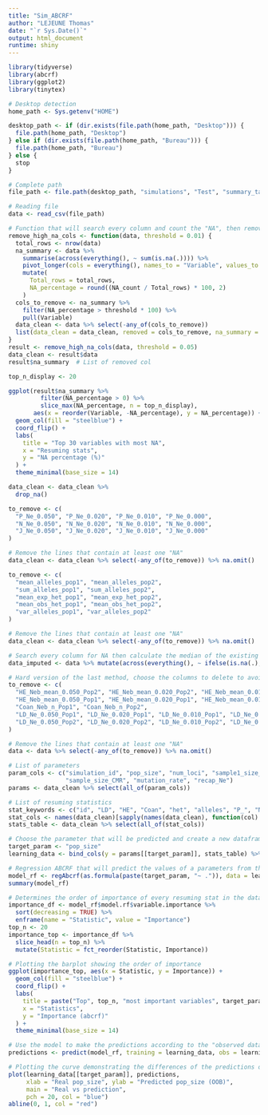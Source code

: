 ```yaml
---
title: "Sim_ABCRF"
author: "LEJEUNE Thomas"
date: "`r Sys.Date()`"
output: html_document
runtime: shiny
---
```


```r

library(tidyverse)
library(abcrf)
library(ggplot2)
library(tinytex)

```

```r
# Desktop detection
home_path <- Sys.getenv("HOME")

desktop_path <- if (dir.exists(file.path(home_path, "Desktop"))) {
  file.path(home_path, "Desktop")
} else if (dir.exists(file.path(home_path, "Bureau"))) {
  file.path(home_path, "Bureau")
} else {
  stop
}

# Complete path
file_path <- file.path(desktop_path, "simulations", "Test", "summary_table.csv")

# Reading file
data <- read_csv(file_path)

```

```r

# Function that will search every column and count the "NA", then remove the columns having too much missing values according to the threshold
remove_high_na_cols <- function(data, threshold = 0.01) {
  total_rows <- nrow(data)
  na_summary <- data %>%
    summarise(across(everything(), ~ sum(is.na(.)))) %>%
    pivot_longer(cols = everything(), names_to = "Variable", values_to = "NA_count") %>%
    mutate(
      Total_rows = total_rows,
      NA_percentage = round((NA_count / Total_rows) * 100, 2)
    )
  cols_to_remove <- na_summary %>%
    filter(NA_percentage > threshold * 100) %>%
    pull(Variable)
  data_clean <- data %>% select(-any_of(cols_to_remove))
  list(data_clean = data_clean, removed = cols_to_remove, na_summary = na_summary)
}
result <- remove_high_na_cols(data, threshold = 0.05)
data_clean <- result$data 
result$na_summary  # List of removed col

top_n_display <- 20

ggplot(result$na_summary %>% 
         filter(NA_percentage > 0) %>% 
         slice_max(NA_percentage, n = top_n_display),
       aes(x = reorder(Variable, -NA_percentage), y = NA_percentage)) +
  geom_col(fill = "steelblue") +
  coord_flip() +
  labs(
    title = "Top 30 variables with most NA",
    x = "Resuming stats",
    y = "NA percentage (%)"
  ) +
  theme_minimal(base_size = 14)

```

```r
data_clean <- data_clean %>%
  drop_na()
```

```r

to_remove <- c(
  "P_Ne_0.050", "P_Ne_0.020", "P_Ne_0.010", "P_Ne_0.000",
  "N_Ne_0.050", "N_Ne_0.020", "N_Ne_0.010", "N_Ne_0.000",
  "J_Ne_0.050", "J_Ne_0.020", "J_Ne_0.010", "J_Ne_0.000"
)

# Remove the lines that contain at least one "NA"
data_clean <- data_clean %>% select(-any_of(to_remove)) %>% na.omit()

```

```r

to_remove <- c(
  "mean_alleles_pop1", "mean_alleles_pop2",
  "sum_alleles_pop1", "sum_alleles_pop2",
  "mean_exp_het_pop1", "mean_exp_het_pop2",
  "mean_obs_het_pop1", "mean_obs_het_pop2",
  "var_alleles_pop1", "var_alleles_pop2"
)

# Remove the lines that contain at least one "NA"
data_clean <- data_clean %>% select(-any_of(to_remove)) %>% na.omit()

```


```r

# Search every column for NA then calculate the median of the existing values and add it to the missing values
data_imputed <- data %>% mutate(across(everything(), ~ ifelse(is.na(.), median(., na.rm = TRUE), .)))

```

```r

# Hard version of the last method, choose the columns to delete to avoid suppressing too many lines while removing the NAs
to_remove <- c(
  "HE_Neb_mean_0.050_Pop2", "HE_Neb_mean_0.020_Pop2", "HE_Neb_mean_0.010_Pop2", "HE_Neb_mean_0.000_Pop2",
  "HE_Neb_mean_0.050_Pop1", "HE_Neb_mean_0.020_Pop1", "HE_Neb_mean_0.010_Pop1", "HE_Neb_mean_0.000_Pop1",
  "Coan_Neb_n_Pop1", "Coan_Neb_n_Pop2",
  "LD_Ne_0.050_Pop1", "LD_Ne_0.020_Pop1", "LD_Ne_0.010_Pop1", "LD_Ne_0.000_Pop1",
  "LD_Ne_0.050_Pop2", "LD_Ne_0.020_Pop2", "LD_Ne_0.010_Pop2", "LD_Ne_0.000_Pop2"
)

# Remove the lines that contain at least one "NA"
data <- data %>% select(-any_of(to_remove)) %>% na.omit()

```

```r

# List of parameters
param_cols <- c("simulation_id", "pop_size", "num_loci", "sample1_size_Ne", "sample2_size_Ne",
                "sample_size_CMR", "mutation_rate", "recap_Ne")
params <- data_clean %>% select(all_of(param_cols))

# List of resuming statistics
stat_keywords <- c("id", "LD", "HE", "Coan", "het", "alleles", "P_", "N_", "J_")
stat_cols <- names(data_clean)[sapply(names(data_clean), function(col) any(str_detect(col, stat_keywords)))]
stats_table <- data_clean %>% select(all_of(stat_cols))

```

```r

# Choose the parameter that will be predicted and create a new dataframe with it in the first column and the resuming stats
target_param <- "pop_size"
learning_data <- bind_cols(y = params[[target_param]], stats_table) %>% rename(!!target_param := y)

# Regression ABCRF that will predict the values of a parameters from the data base formed by the simulations
model_rf <- regAbcrf(as.formula(paste(target_param, "~ .")), data = learning_data, ntree = 500)
summary(model_rf)

```

```r

# Determines the order of importance of every resuming stat in the dataframe concerning the prediction of the parameter
importance_df <- model_rf$model.rf$variable.importance %>%
  sort(decreasing = TRUE) %>%
  enframe(name = "Statistic", value = "Importance")
top_n <- 20
importance_top <- importance_df %>%
  slice_head(n = top_n) %>%
  mutate(Statistic = fct_reorder(Statistic, Importance))

# Plotting the barplot showing the order of importance
ggplot(importance_top, aes(x = Statistic, y = Importance)) +
  geom_col(fill = "steelblue") +
  coord_flip() +
  labs(
    title = paste("Top", top_n, "most important variables", target_param),
    x = "Statistics",
    y = "Importance (abcrf)"
  ) +
  theme_minimal(base_size = 14)

```

```r

# Use the model to make the predictions according to the "observed data" from the Out-Of-Bag "OOB"
predictions <- predict(model_rf, training = learning_data, obs = learning_data)$expectation

# Plotting the curve demonstrating the differences of the predictions of the dataframe studied with the target data from the Out-Of-Bag
plot(learning_data[[target_param]], predictions,
     xlab = "Real pop_size", ylab = "Predicted pop_size (OOB)",
     main = "Real vs prediction",
     pch = 20, col = "blue")
abline(0, 1, col = "red")

```

